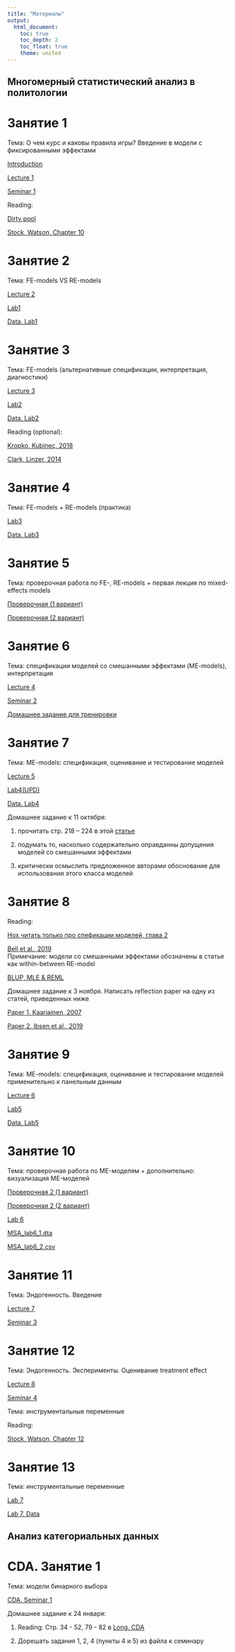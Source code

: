 ```yaml
---
title: "Материалы"
output: 
  html_document:
    toc: true
    toc_depth: 2
    toc_float: true
    theme: united
---
```

## Многомерный статистический анализ в политологии
 
# Занятие 1
 
Тема: О чем курс и каковы правила игры? Введение в модели с фиксированными эффектами
  
<a href="MSA_intro.pdf" title=>Introduction</a> 
 
<a href="MSA_lecture1.pdf" title=>Lecture 1</a> 
 
<a href="MSA_seminar_1.pdf" title=>Seminar 1</a> 
 
Reading: 

<a href="Green et al., Dirty pool.pdf" title=>Dirty pool</a>  

<a href="https://yadi.sk/i/4YsEBveY1j4nUw" title=>Stock, Watson, Chapter 10</a>  

# Занятие 2
 
Тема: FE-models VS RE-models
 
<a href="MSA_lecture2.pdf" title=>Lecture 2</a>  
 
<a href="MSA_lab1.R" title=>Lab1</a>  

<a href="MSA_lab1.dta" title=>Data. Lab1</a>

# Занятие 3

Тема: FE-models (альтернативные спецификации, интерпретация, диагностики)

<a href="MSA_lecture3.pdf" title=>Lecture 3</a> 

<a href="MSA_lab2.R" title=>Lab2</a>

<a href="MSA_lab2.dta" title=>Data. Lab2</a>

Reading (optional):

<a href="Kropko, Kubinec, 2018.pdf" title=>Kropko, Kubinec, 2018</a>

<a href="Clark, Linzer, 2014.pdf" title=>Clark, Linzer, 2014</a>

# Занятие 4

Тема: FE-models + RE-models (практика)

<a href="MSA_lab3.R" title=>Lab3</a>

<a href="MSA_lab3.dta" title=>Data. Lab3</a>

# Занятие 5

Тема: проверочная работа по FE-, RE-models + первая лекция по mixed-effects models

<a href="MSA_test11.pdf" title=>Проверочная (1 вариант)</a>

<a href="MSA_test12.pdf" title=>Проверочная (2 вариант)</a>

# Занятие 6

Тема: спецификации моделей со смешанными эффектами (ME-models), интерпретация

<a href="MSA_lecture4.pdf" title=>Lecture 4</a>

<a href="MSA_seminar3.pdf" title=>Seminar 2</a>

<a href="MSA_hw.pdf" title=>Домашнее задание для тренировки</a>


# Занятие 7

Тема: ME-models: спецификация, оценивание и тестирование моделей

<a href="MSA_lecture5.pdf" title=>Lecture 5</a>

<a href="MSA_lab4(UPD).R" title=>Lab4(UPD)</a>

<a href="MSA_lab4.dta" title=>Data. Lab4</a>

Домашнее задание к 11 октября: 

1) прочитать стр. 218 -- 224 в этой <a href="Steenbergen,Jones, 2002.pdf" title=>статье</a> 

2) подумать то, насколько содержательно оправданны допущения моделей со смешанными эффектами 

3) критически осмыслить предложенное авторами обоснование для использования этого класса моделей 

# Занятие 8

Reading: 

<a href="https://yadi.sk/d/ci9V-ylSU4Kh3A" title=>Hox,читать только про спефикации моделей, глава 2</a>  

<a href="Bell et al., 2019.pdf" title=>Bell et al., 2019</a>  
Примечание: модели со смешанными эффектами обозначены в статье как within-between RE-model

<a href="BLUP.pdf" title=>BLUP, MLE & REML</a> 

Домашнее задание к 3 ноября. Написать reflection paper на одну из статей, приведенных ниже

<a href="Paper 1. Kaariainen, 2007.pdf" title=>Paper 1. Kaariainen, 2007</a>  

<a href="Paper 2. Ibsen et al., 2019.pdf" title=>Paper 2. Ibsen et al., 2019</a> 

# Занятие 9

Тема: ME-models: спецификация, оценивание и тестирование моделей применительно к панельным данным

<a href="MSA_lecture6.pdf" title=>Lecture 6</a>

<a href="MSA_lab5.R" title=>Lab5</a>

<a href="MSA_lab5.dta" title=>Data. Lab5</a>

# Занятие 10

Тема: проверочная работа по ME-моделям + дополнительно: визуализация ME-моделей

<a href="MSA_test2_1.pdf" title=>Проверочная 2 (1 вариант) </a> 
 
<a href="MSA_test2_2.pdf" title=>Проверочная 2 (2 вариант)</a> 
 
<a href="MSA_lab6.R" title=>Lab 6</a> 
 
<a href="MSA_lab6_1.dta" title=>MSA_lab6_1.dta</a> 

<a href="MSA_lab6_2.csv" title=>MSA_lab6_2.csv</a> 

# Занятие 11

Тема: Эндогенность. Введение

<a href="MSA_lecture7.pdf" title=>Lecture 7</a> 
 
<a href="MSA_seminar3.pdf" title=>Seminar 3</a> 

# Занятие 12

Тема: Эндогенность. Эксперименты. Оценивание treatment effect  

<a href="MSA_lecture8.pdf" title=>Lecture 8</a> 
 
<a href="MSA_seminar4.pdf" title=>Seminar 4</a> 

Тема: инструментальные переменные

Reading: 

<a href="https://yadi.sk/i/4YsEBveY1j4nUw" title=>Stock, Watson, Chapter 12</a>  


# Занятие 13 

Тема: инструментальные переменные

<a href="MSA_lab7.R" title=>Lab 7</a> 
 
<a href="MSA_lab7.Rda" title=>Lab 7. Data</a> 

## Анализ категориальных данных 

# CDA. Занятие 1

Тема: модели бинарного выбора

<a href="CDA_seminar1.pdf" title=>CDA. Seminar 1</a> 

Домашнее задание к 24 января: 

1) Reading: Стр. 34 - 52, 79 - 82 в <a href="Long.pdf" title=>Long. CDA</a> 

2) Дорешать задания 1, 2, 4 (пункты 4 и 5) из файла к семинару


